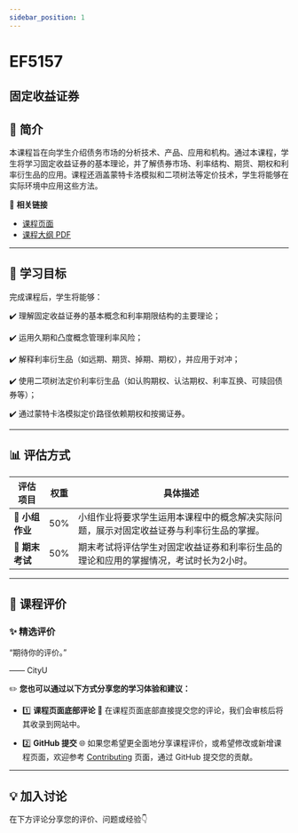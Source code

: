 ```yaml
---
sidebar_position: 1
---
```


# EF5157
## 固定收益证券

## **📘 简介**
本课程旨在向学生介绍债务市场的分析技术、产品、应用和机构。通过本课程，学生将学习固定收益证券的基本理论，并了解债券市场、利率结构、期货、期权和利率衍生品的应用。课程还涵盖蒙特卡洛模拟和二项树法等定价技术，学生将能够在实际环境中应用这些方法。

🔗 **相关链接**
- [课程页面](https://www.cityu.edu.hk/catalogue/pg/202526/course/EF5157.htm)
- [课程大纲 PDF](https://www.cityu.edu.hk/catalogue/pg/202526/course/EF5157.pdf)

---

## **🎯 学习目标**

完成课程后，学生将能够：

✔️ 理解固定收益证券的基本概念和利率期限结构的主要理论；

✔️ 运用久期和凸度概念管理利率风险；

✔️ 解释利率衍生品（如远期、期货、掉期、期权），并应用于对冲；

✔️ 使用二项树法定价利率衍生品（如认购期权、认沽期权、利率互换、可赎回债券等）；

✔️ 通过蒙特卡洛模拟定价路径依赖期权和按揭证券。

---

## **📊 评估方式**

| **评估项目**          | **权重** | **具体描述**                                                                                       |
|----------------------|---------|---------------------------------------------------------------------------------------------------|
| **📄 小组作业**       | 50%     | 小组作业将要求学生运用本课程中的概念解决实际问题，展示对固定收益证券与利率衍生品的掌握。          |
| **📝 期末考试**       | 50%     | 期末考试将评估学生对固定收益证券和利率衍生品的理论和应用的掌握情况，考试时长为2小时。             |

---

## **💬 课程评价**

### ✨ **精选评价**
<div className={commentStyles.commentBox}>
    <p className={commentStyles.commentText}>
        “期待你的评价。”
    </p>
    <p className={commentStyles.commentAuthor}>—— CityU</p>
</div>

✏️ **您也可以通过以下方式分享您的学习体验和建议：**

- 1️⃣ **课程页面底部评论**
💬 在课程页面底部直接提交您的评论，我们会审核后将其收录到网站中。

- 2️⃣ **GitHub 提交**
🌐 如果您希望更全面地分享课程评价，或希望修改或新增课程页面，欢迎参考 [Contributing](/contributing) 页面，通过 GitHub 提交您的贡献。



---

## **💡 加入讨论**

在下方评论分享您的评价、问题或经验👇
<Utterances />
